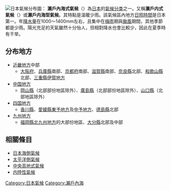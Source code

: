 {{Unreferenced|time=2016-11-29T08:29:42+00:00}}
[[File:Japan climate classification 1.png|right|thumb|日本氣候分布圖：
{{legend|blue|日本海側氣候}}
{{legend|#A9D06B|太平洋側氣候}}
{{legend|yellow|瀨戶內海式氣候}}
{{legend|pink|中央高地式氣候}}]]
'''瀨戶內海式氣候'''（{{lang|ja|瀬戸内海式気候／せとないかいしききこう}}）為[[日本|日本]]的[[氣候分类|氣候分类]]之一。又稱'''瀨戶内式氣候'''（{{lang|ja|瀬戸内式気候／せとうちしききこう}}）或'''瀨戶内海型氣候'''。其特點是溫暖少雨。該氣候區內地方[[日照時間|日照時間]]是日本第一。年[[降水量|降水量]]在1000～1400mm左右，且集中在[[梅雨|梅雨]]期與[[颱風|颱風]]期間，其他季節都是少雨。陽光充足的天氣雖然十分怡人，但相對降水也會比較少，因此在夏季時有干旱。

==分布地方==
*[[近畿地方|近畿地方]]中部
** [[大阪府|大阪府]]、[[兵庫縣|兵庫縣]]南部、[[京都府|京都府]]南部、[[滋賀縣|滋賀縣]]南部、[[奈良縣|奈良縣]]北部、[[和歌山縣|和歌山縣]]北部、[[三重縣|三重縣]][[伊賀地方|伊賀地方]]
*[[中国地方|中国地方]]
** [[岡山縣|岡山縣]]（北部部份地區除外）、[[廣島縣|廣島縣]]（北部部份地區除外）、[[山口縣|山口縣]]（北部地區除外）
*[[四国地方|四国地方]]
** [[香川縣|香川縣]]、[[愛媛縣|愛媛縣]][[東予地方|東予地方]]及[[中予地方|中予地方]]、[[德島縣|德島縣]]北部
*[[九州地方|九州地方]]
** [[福岡縣|福岡縣]][[北部九州|北九州地方]]的大部份地區、[[大分縣|大分縣]]北部及中部

== 相關條目 ==
* [[日本海側氣候|日本海側氣候]]
* [[太平洋側氣候|太平洋側氣候]]
* [[中央高地式氣候|中央高地式氣候]]
* [[内陸性氣候|内陸性氣候]]

[[Category:日本氣候|Category:日本氣候]]
[[Category:瀨戶內海|Category:瀨戶內海]]


{{Metro-stub}}
